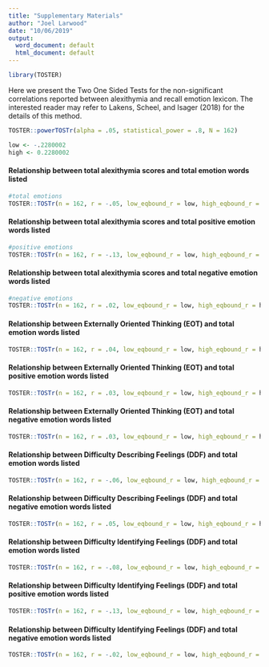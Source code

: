 ```yaml
---
title: "Supplementary Materials"
author: "Joel Larwood"
date: "10/06/2019"
output:
  word_document: default
  html_document: default
---
```


```r
library(TOSTER)
```


Here we present the Two One Sided Tests for the non-significant correlations reported between alexithymia and recall emotion lexicon. The interested reader may refer to Lakens, Scheel, and Isager (2018) for the details of this method. 

```r
TOSTER::powerTOSTr(alpha = .05, statistical_power = .8, N = 162) 

low <- -.2280002
high <- 0.2280002
```

#### Relationship between total alexithymia scores and total emotion words listed
```r
#total emotions
TOSTER::TOSTr(n = 162, r = -.05, low_eqbound_r = low, high_eqbound_r = high) 
```

#### Relationship between total alexithymia scores and total positive emotion words listed
```r
#positive emotions  
TOSTER::TOSTr(n = 162, r = -.13, low_eqbound_r = low, high_eqbound_r = high) 
```


#### Relationship between total alexithymia scores and total negative emotion words listed
```r
#negative emotions
TOSTER::TOSTr(n = 162, r = .02, low_eqbound_r = low, high_eqbound_r = high)  
```

#### Relationship between Externally Oriented Thinking (EOT) and total emotion words listed 
```r
TOSTER::TOSTr(n = 162, r = .04, low_eqbound_r = low, high_eqbound_r = high)  
```

#### Relationship between Externally Oriented Thinking (EOT) and total positive emotion words listed 
```r
TOSTER::TOSTr(n = 162, r = .03, low_eqbound_r = low, high_eqbound_r = high)  
```

#### Relationship between Externally Oriented Thinking (EOT) and total negative emotion words listed 
```r
TOSTER::TOSTr(n = 162, r = .03, low_eqbound_r = low, high_eqbound_r = high)  
```

#### Relationship between Difficulty Describing Feelings (DDF) and total emotion words listed 
```r
TOSTER::TOSTr(n = 162, r = -.06, low_eqbound_r = low, high_eqbound_r = high)  
```

#### Relationship between Difficulty Describing Feelings (DDF) and total negative emotion words listed
```r
TOSTER::TOSTr(n = 162, r = .05, low_eqbound_r = low, high_eqbound_r = high)  
```

#### Relationship between Difficulty Identifying Feelings (DDF) and total emotion words listed 
```r
TOSTER::TOSTr(n = 162, r = -.08, low_eqbound_r = low, high_eqbound_r = high)  
```

#### Relationship between Difficulty Identifying Feelings (DDF) and total positive emotion words listed 
```r
TOSTER::TOSTr(n = 162, r = -.13, low_eqbound_r = low, high_eqbound_r = high)  
```

#### Relationship between Difficulty Identifying Feelings (DDF) and total negative emotion words listed 
```r
TOSTER::TOSTr(n = 162, r = -.02, low_eqbound_r = low, high_eqbound_r = high)  
```